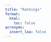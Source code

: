 ```yaml
---
title: "Rankings"
format:
  html:
    toc: false
acronyms:
  insert_loa: false
---
```



<div id="observablehq-ranking_table-4cdeabee"></div>

<link rel="stylesheet" href="https://cdn.jsdelivr.net/npm/@observablehq/inspector@5/dist/inspector.css">
<script type="module">
import {Runtime, Inspector} from "https://cdn.jsdelivr.net/npm/@observablehq/runtime@5/dist/runtime.js";
import define from "https://api.observablehq.com/@espinielli/prc-data-challenge-2024-rankings@129.js?v=4";
new Runtime().module(define, name => {
  if (name === "ranking_table") return new Inspector(document.querySelector("#observablehq-ranking_table-4cdeabee"));
});
</script>